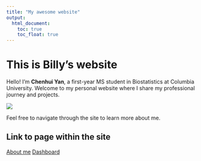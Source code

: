 ```yaml
---
title: "My awesome website"
output: 
  html_document:
    toc: true
    toc_float: true
---
```


# This is Billy's website
Hello! I'm **Chenhui Yan**, a first-year MS student in Biostatistics at Columbia University. Welcome to my personal website where I share my professional journey and projects.


![](https://media.giphy.com/media/drXGoW1iudhKw/giphy.gif)

Feel free to navigate through the site to learn more about me.

## Link to page within the site

[About me](resume.html)
[Dashboard](Dashboard.html)